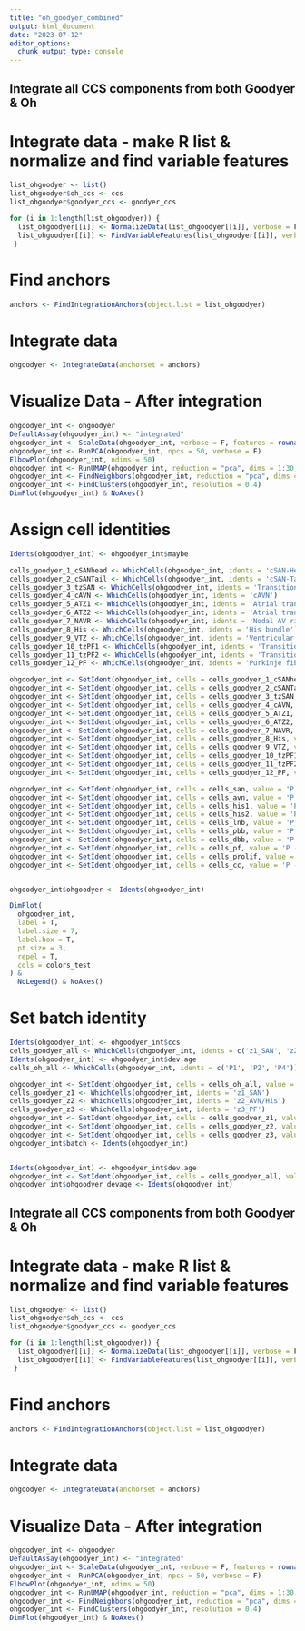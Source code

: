 ```yaml
---
title: "oh_goodyer_combined"
output: html_document
date: "2023-07-12"
editor_options: 
  chunk_output_type: console
---
```


## Integrate all CCS components from both Goodyer & Oh
# Integrate data - make R list & normalize and find variable features
```r
list_ohgoodyer <- list()
list_ohgoodyer$oh_ccs <- ccs
list_ohgoodyer$goodyer_ccs <- goodyer_ccs

for (i in 1:length(list_ohgoodyer)) {
  list_ohgoodyer[[i]] <- NormalizeData(list_ohgoodyer[[i]], verbose = F)
  list_ohgoodyer[[i]] <- FindVariableFeatures(list_ohgoodyer[[i]], verbose = F)
 }
```

# Find anchors
```r
anchors <- FindIntegrationAnchors(object.list = list_ohgoodyer)
```

# Integrate data
```r
ohgoodyer <- IntegrateData(anchorset = anchors)
```

# Visualize Data - After integration
```r
ohgoodyer_int <- ohgoodyer
DefaultAssay(ohgoodyer_int) <- "integrated"
ohgoodyer_int <- ScaleData(ohgoodyer_int, verbose = F, features = rownames(ohgoodyer))
ohgoodyer_int <- RunPCA(ohgoodyer_int, npcs = 50, verbose = F)
ElbowPlot(ohgoodyer_int, ndims = 50)
ohgoodyer_int <- RunUMAP(ohgoodyer_int, reduction = "pca", dims = 1:30, verbose = F)
ohgoodyer_int <- FindNeighbors(ohgoodyer_int, reduction = "pca", dims = 1:30)
ohgoodyer_int <- FindClusters(ohgoodyer_int, resolution = 0.4)
DimPlot(ohgoodyer_int) & NoAxes()
```

# Assign cell identities
```r
Idents(ohgoodyer_int) <- ohgoodyer_int$maybe

cells_goodyer_1_cSANhead <- WhichCells(ohgoodyer_int, idents = 'cSAN-Head')
cells_goodyer_2_cSANTail <- WhichCells(ohgoodyer_int, idents = 'cSAN-Tail')
cells_goodyer_3_tzSAN <- WhichCells(ohgoodyer_int, idents = 'Transitional SAN')
cells_goodyer_4_cAVN <- WhichCells(ohgoodyer_int, idents = 'cAVN')
cells_goodyer_5_ATZ1 <- WhichCells(ohgoodyer_int, idents = 'Atrial transitional zone 1')
cells_goodyer_6_ATZ2 <- WhichCells(ohgoodyer_int, idents = 'Atrial transitional zone 2')
cells_goodyer_7_NAVR <- WhichCells(ohgoodyer_int, idents = 'Nodal AV ring')
cells_goodyer_8_His <- WhichCells(ohgoodyer_int, idents = 'His bundle')
cells_goodyer_9_VTZ <- WhichCells(ohgoodyer_int, idents = 'Ventricular transitional zone')
cells_goodyer_10_tzPF1 <- WhichCells(ohgoodyer_int, idents = 'Transitional PF1')
cells_goodyer_11_tzPF2 <- WhichCells(ohgoodyer_int, idents = 'Transitional PF2')
cells_goodyer_12_PF <- WhichCells(ohgoodyer_int, idents = 'Purkinje fiber')

ohgoodyer_int <- SetIdent(ohgoodyer_int, cells = cells_goodyer_1_cSANhead, value = 'E16.5 - SAN-Head')
ohgoodyer_int <- SetIdent(ohgoodyer_int, cells = cells_goodyer_2_cSANTail, value = 'E16.5 - SAN-Tail')
ohgoodyer_int <- SetIdent(ohgoodyer_int, cells = cells_goodyer_3_tzSAN, value = 'E16.5 - Tz-SAN')
ohgoodyer_int <- SetIdent(ohgoodyer_int, cells = cells_goodyer_4_cAVN, value = 'E16.5 - cAVN')
ohgoodyer_int <- SetIdent(ohgoodyer_int, cells = cells_goodyer_5_ATZ1, value = 'E16.5 - Atrial TZ 1')
ohgoodyer_int <- SetIdent(ohgoodyer_int, cells = cells_goodyer_6_ATZ2, value = 'E16.5 - Atrial TZ 2')
ohgoodyer_int <- SetIdent(ohgoodyer_int, cells = cells_goodyer_7_NAVR, value = 'E16.5 - Nodal AVR')
ohgoodyer_int <- SetIdent(ohgoodyer_int, cells = cells_goodyer_8_His, value = 'E16.5 - His bundle')
ohgoodyer_int <- SetIdent(ohgoodyer_int, cells = cells_goodyer_9_VTZ, value = 'E16.5 - Ventricular TZ')
ohgoodyer_int <- SetIdent(ohgoodyer_int, cells = cells_goodyer_10_tzPF1, value = 'E16.5 - Tz-PF 1')
ohgoodyer_int <- SetIdent(ohgoodyer_int, cells = cells_goodyer_11_tzPF2, value = 'E16.5 - Tz-PF 2')
ohgoodyer_int <- SetIdent(ohgoodyer_int, cells = cells_goodyer_12_PF, value = 'E16.5 - PF 1')

ohgoodyer_int <- SetIdent(ohgoodyer_int, cells = cells_san, value = 'P - SA node')
ohgoodyer_int <- SetIdent(ohgoodyer_int, cells = cells_avn, value = 'P - AV node')
ohgoodyer_int <- SetIdent(ohgoodyer_int, cells = cells_his1, value = 'P - His bundle 1')
ohgoodyer_int <- SetIdent(ohgoodyer_int, cells = cells_his2, value = 'P - His bundle 2')
ohgoodyer_int <- SetIdent(ohgoodyer_int, cells = cells_lnb, value = 'P - Lower Nodal Bundle')
ohgoodyer_int <- SetIdent(ohgoodyer_int, cells = cells_pbb, value = 'P - Proximal Bundle branches')
ohgoodyer_int <- SetIdent(ohgoodyer_int, cells = cells_dbb, value = 'P - Distal Bundle branches')
ohgoodyer_int <- SetIdent(ohgoodyer_int, cells = cells_pf, value = 'P - Purkinje fibers')
ohgoodyer_int <- SetIdent(ohgoodyer_int, cells = cells_prolif, value = 'P - Proliferative CCS')
ohgoodyer_int <- SetIdent(ohgoodyer_int, cells = cells_cc, value = 'P - Contractile cardiomyocytes')


ohgoodyer_int$ohgoodyer <- Idents(ohgoodyer_int)

DimPlot(
  ohgoodyer_int,
  label = T,
  label.size = 7,
  label.box = T,
  pt.size = 3,
  repel = T,
  cols = colors_test
) &
  NoLegend() & NoAxes()
```

# Set batch identity
```r
Idents(ohgoodyer_int) <- ohgoodyer_int$ccs
cells_goodyer_all <- WhichCells(ohgoodyer_int, idents = c('z1_SAN', 'z2_AVN/His', 'z3_PF'))
Idents(ohgoodyer_int) <- ohgoodyer_int$dev.age
cells_oh_all <- WhichCells(ohgoodyer_int, idents = c('P1', 'P2', 'P4'))

ohgoodyer_int <- SetIdent(ohgoodyer_int, cells = cells_oh_all, value = 'Postnatal')
cells_goodyer_z1 <- WhichCells(ohgoodyer_int, idents = 'z1_SAN')
cells_goodyer_z2 <- WhichCells(ohgoodyer_int, idents = 'z2_AVN/His')
cells_goodyer_z3 <- WhichCells(ohgoodyer_int, idents = 'z3_PF')
ohgoodyer_int <- SetIdent(ohgoodyer_int, cells = cells_goodyer_z1, value = 'Embryonic_z1')
ohgoodyer_int <- SetIdent(ohgoodyer_int, cells = cells_goodyer_z2, value = 'Embryonic_z2')
ohgoodyer_int <- SetIdent(ohgoodyer_int, cells = cells_goodyer_z3, value = 'Embryonic_z3')
ohgoodyer_int$batch <- Idents(ohgoodyer_int)


Idents(ohgoodyer_int) <- ohgoodyer_int$dev.age
ohgoodyer_int <- SetIdent(ohgoodyer_int, cells = cells_goodyer_all, value = 'E16.5')
ohgoodyer_int$ohgoodyer_devage <- Idents(ohgoodyer_int)
```


## Integrate all CCS components from both Goodyer & Oh
# Integrate data - make R list & normalize and find variable features
```r
list_ohgoodyer <- list()
list_ohgoodyer$oh_ccs <- ccs
list_ohgoodyer$goodyer_ccs <- goodyer_ccs

for (i in 1:length(list_ohgoodyer)) {
  list_ohgoodyer[[i]] <- NormalizeData(list_ohgoodyer[[i]], verbose = F)
  list_ohgoodyer[[i]] <- FindVariableFeatures(list_ohgoodyer[[i]], verbose = F)
 }
```

# Find anchors
```r
anchors <- FindIntegrationAnchors(object.list = list_ohgoodyer)
```

# Integrate data
```r
ohgoodyer <- IntegrateData(anchorset = anchors)
```

# Visualize Data - After integration
```r
ohgoodyer_int <- ohgoodyer
DefaultAssay(ohgoodyer_int) <- "integrated"
ohgoodyer_int <- ScaleData(ohgoodyer_int, verbose = F, features = rownames(ohgoodyer))
ohgoodyer_int <- RunPCA(ohgoodyer_int, npcs = 50, verbose = F)
ElbowPlot(ohgoodyer_int, ndims = 50)
ohgoodyer_int <- RunUMAP(ohgoodyer_int, reduction = "pca", dims = 1:30, verbose = F)
ohgoodyer_int <- FindNeighbors(ohgoodyer_int, reduction = "pca", dims = 1:30)
ohgoodyer_int <- FindClusters(ohgoodyer_int, resolution = 0.4)
DimPlot(ohgoodyer_int) & NoAxes()
```
